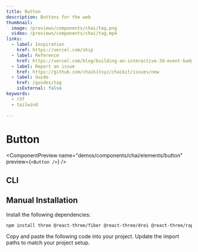 ```yaml
---
title: Button
description: Buttons for the web
thumbnail:
  image: /previews/components/chai/tag.png
  video: /previews/components/chai/tag.mp4
links:
  - label: Inspiration
    href: https://vercel.com/ship
  - label: Reference
    href: https://vercel.com/blog/building-an-interactive-3d-event-badge-with-react-three-fiber
  - label: Report an issue
    href: https://github.com/chaikitxyz/chaikit/issues/new
  - label: Guide
    href: /guides/tag
    isExternal: false
keywords:
  - r3f
  - tailwind
  
---
```


# Button

<ComponentPreview
  name="demos/components/chai/elements/button"
  preview={`<Button />`}
/>

## CLI 

<CopyComponent component="button" />

## Manual Installation

<Steps>
  <Step>Install the following dependencies:</Step>

```bash
npm install three @react-three/fiber @react-three/drei @react-three/rapier meshline leva
```

  <Step>Copy and paste the following code into your project.</Step>
  <ComponentSourcej name="components/chai/button" />
  <Step>Update the import paths to match your project setup.</Step>
</Steps>